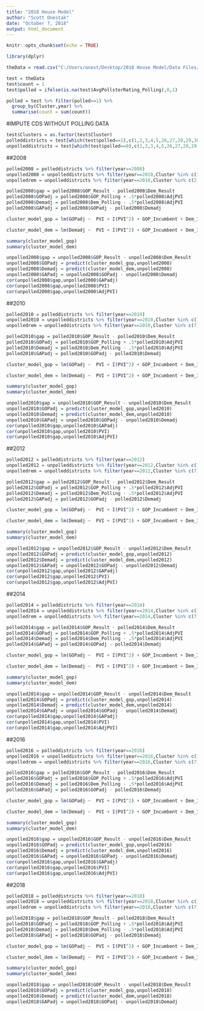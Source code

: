 ---
title: "2018 House Model"
author: "Scott Onestak"
date: "October 7, 2018"
output: html_document
---

```{r setup, include=FALSE}
knitr::opts_chunk$set(echo = TRUE)
```

```{r packages}
library(dplyr)
```

```{r read in data file}
theData = read.csv("C:/Users/onest/Desktop/2018 House Model/Data Files/Dataset20181002.csv")

```

```{r districts polled by cluster}
test = theData
test$count = 1
test$polled = ifelse(is.na(test$AvgPollsterRating_Polling),0,1)

polled = test %>% filter(polled==1) %>%
  group_by(Cluster,year) %>%
  summarise(count = sum(count))

```

#IMPUTE CDS WITHOUT POLLING DATA
```{r impute missing CD polling}
test$Clusters = as.factor(test$Cluster)
polleddistricts = test[which(test$polled==1),c(1,2,3,4,5,26,27,28,29,30,31,32,113,114,120,121,122,123,124,125,135)]
unpolleddistricts = test[which(test$polled==0),c(1,2,3,4,5,26,27,28,29,30,31,32,113,114,120,121,122,123,124,125,135)]
```

##2008
```{r 2008 regress}
polled2008 = polleddistricts %>% filter(year==2008)
unpolled2008 = unpolleddistricts %>% filter(year==2010,Cluster %in% c(1,3,4,5,6))
unpolledrem = unpolleddistricts %>% filter(year==2010,Cluster %in% c(2,7))

polled2008$gap = polled2008$GOP_Result - polled2008$Dem_Result
polled2008$GOPadj = polled2008$GOP_Polling + .5*polled2008$AdjPVI
polled2008$Demadj = polled2008$Dem_Polling - .5*polled2008$AdjPVI
polled2008$GAPadj = polled2008$GOPadj - polled2008$Demadj

cluster_model_gop = lm(GOPadj ~  PVI + I(PVI^2) + GOP_Incumbent + Dem_Incumbent + Clusters,weights = I(.5*AvgPollsterRating_Polling^2),data=polled2008)

cluster_model_dem = lm(Demadj ~  PVI + I(PVI^2) + GOP_Incumbent + Dem_Incumbent + Clusters,weights = I(.5*AvgPollsterRating_Polling^2),data=polled2008)

summary(cluster_model_gop)
summary(cluster_model_dem)

unpolled2008$gap = unpolled2008$GOP_Result - unpolled2008$Dem_Result
unpolled2008$GOPadj = predict(cluster_model_gop,unpolled2008)
unpolled2008$Demadj = predict(cluster_model_dem,unpolled2008)
unpolled2008$GAPadj = unpolled2008$GOPadj - unpolled2008$Demadj
cor(unpolled2008$gap,unpolled2008$GAPadj)
cor(unpolled2008$gap,unpolled2008$PVI)
cor(unpolled2008$gap,unpolled2008$AdjPVI)
```

##2010
```{r 2010 regress}
polled2010 = polleddistricts %>% filter(year==2010)
unpolled2010 = unpolleddistricts %>% filter(year==2010,Cluster %in% c(1,3,4,5,6,7))
unpolledrem = unpolleddistricts %>% filter(year==2010,Cluster %in% c(7))

polled2010$gap = polled2010$GOP_Result - polled2010$Dem_Result
polled2010$GOPadj = polled2010$GOP_Polling + .5*polled2010$AdjPVI
polled2010$Demadj = polled2010$Dem_Polling - .5*polled2010$AdjPVI
polled2010$GAPadj = polled2010$GOPadj - polled2010$Demadj

cluster_model_gop = lm(GOPadj ~  PVI + I(PVI^2) + GOP_Incumbent + Dem_Incumbent + Clusters,weights = I(.5*AvgPollsterRating_Polling^2),data=polled2010)

cluster_model_dem = lm(Demadj ~  PVI + I(PVI^2) + GOP_Incumbent + Dem_Incumbent + Clusters,weights = I(.5*AvgPollsterRating_Polling^2),data=polled2010)

summary(cluster_model_gop)
summary(cluster_model_dem)

unpolled2010$gap = unpolled2010$GOP_Result - unpolled2010$Dem_Result
unpolled2010$GOPadj = predict(cluster_model_gop,unpolled2010)
unpolled2010$Demadj = predict(cluster_model_dem,unpolled2010)
unpolled2010$GAPadj = unpolled2010$GOPadj - unpolled2010$Demadj
cor(unpolled2010$gap,unpolled2010$GAPadj)
cor(unpolled2010$gap,unpolled2010$PVI)
cor(unpolled2010$gap,unpolled2010$AdjPVI)
```

##2012
```{r 2012 regress}
polled2012 = polleddistricts %>% filter(year==2012)
unpolled2012 = unpolleddistricts %>% filter(year==2012,Cluster %in% c(1,3,4,5,6,7))
unpolledrem = unpolleddistricts %>% filter(year==2012,Cluster %in% c(7))

polled2012$gap = polled2012$GOP_Result - polled2012$Dem_Result
polled2012$GOPadj = polled2012$GOP_Polling + .5*polled2012$AdjPVI
polled2012$Demadj = polled2012$Dem_Polling - .5*polled2012$AdjPVI
polled2012$GAPadj = polled2012$GOPadj - polled2012$Demadj

cluster_model_gop = lm(GOPadj ~  PVI + I(PVI^2) + GOP_Incumbent + Dem_Incumbent + Clusters,weights = I(.5*AvgPollsterRating_Polling^2),data=polled2012)

cluster_model_dem = lm(Demadj ~  PVI + I(PVI^2) + GOP_Incumbent + Dem_Incumbent + Clusters,weights = I(.5*AvgPollsterRating_Polling^2),data=polled2012)

summary(cluster_model_gop)
summary(cluster_model_dem)

unpolled2012$gap = unpolled2012$GOP_Result - unpolled2012$Dem_Result
unpolled2012$GOPadj = predict(cluster_model_gop,unpolled2012)
unpolled2012$Demadj = predict(cluster_model_dem,unpolled2012)
unpolled2012$GAPadj = unpolled2012$GOPadj - unpolled2012$Demadj
cor(unpolled2012$gap,unpolled2012$GAPadj)
cor(unpolled2012$gap,unpolled2012$PVI)
cor(unpolled2012$gap,unpolled2012$AdjPVI)
```

##2014
```{r 2014 regress}
polled2014 = polleddistricts %>% filter(year==2014)
unpolled2014 = unpolleddistricts %>% filter(year==2014,Cluster %in% c(1,3,4,5,6,7))
unpolledrem = unpolleddistricts %>% filter(year==2014,Cluster %in% c(7))

polled2014$gap = polled2014$GOP_Result - polled2014$Dem_Result
polled2014$GOPadj = polled2014$GOP_Polling + .5*polled2014$AdjPVI
polled2014$Demadj = polled2014$Dem_Polling - .5*polled2014$AdjPVI
polled2014$GAPadj = polled2014$GOPadj - polled2014$Demadj

cluster_model_gop = lm(GOPadj ~  PVI + I(PVI^2) + GOP_Incumbent + Dem_Incumbent + Clusters,weights = I(.5*AvgPollsterRating_Polling^2),data=polled2014)

cluster_model_dem = lm(Demadj ~  PVI + I(PVI^2) + GOP_Incumbent + Dem_Incumbent + Clusters,weights = I(.5*AvgPollsterRating_Polling^2),data=polled2014)

summary(cluster_model_gop)
summary(cluster_model_dem)

unpolled2014$gap = unpolled2014$GOP_Result - unpolled2014$Dem_Result
unpolled2014$GOPadj = predict(cluster_model_gop,unpolled2014)
unpolled2014$Demadj = predict(cluster_model_dem,unpolled2014)
unpolled2014$GAPadj = unpolled2014$GOPadj - unpolled2014$Demadj
cor(unpolled2014$gap,unpolled2014$GAPadj)
cor(unpolled2014$gap,unpolled2014$PVI)
cor(unpolled2014$gap,unpolled2014$AdjPVI)
```

##2016
```{r 2016 regress}
polled2016 = polleddistricts %>% filter(year==2016)
unpolled2016 = unpolleddistricts %>% filter(year==2016,Cluster %in% c(1,3,4,5,6,7))
unpolledrem = unpolleddistricts %>% filter(year==2016,Cluster %in% c(7))

polled2016$gap = polled2016$GOP_Result - polled2016$Dem_Result
polled2016$GOPadj = polled2016$GOP_Polling + .5*polled2016$AdjPVI
polled2016$Demadj = polled2016$Dem_Polling - .5*polled2016$AdjPVI
polled2016$GAPadj = polled2016$GOPadj - polled2016$Demadj

cluster_model_gop = lm(GOPadj ~  PVI + I(PVI^2) + GOP_Incumbent + Dem_Incumbent + Clusters,weights = I(.5*AvgPollsterRating_Polling^2),data=polled2016)

cluster_model_dem = lm(Demadj ~  PVI + I(PVI^2) + GOP_Incumbent + Dem_Incumbent + Clusters,weights = I(.5*AvgPollsterRating_Polling^2),data=polled2016)

summary(cluster_model_gop)
summary(cluster_model_dem)

unpolled2016$gap = unpolled2016$GOP_Result - unpolled2016$Dem_Result
unpolled2016$GOPadj = predict(cluster_model_gop,unpolled2016)
unpolled2016$Demadj = predict(cluster_model_dem,unpolled2016)
unpolled2016$GAPadj = unpolled2016$GOPadj - unpolled2016$Demadj
cor(unpolled2016$gap,unpolled2016$GAPadj)
cor(unpolled2016$gap,unpolled2016$PVI)
cor(unpolled2016$gap,unpolled2016$AdjPVI)
```

##2018
```{r 2018 regress}
polled2018 = polleddistricts %>% filter(year==2018)
unpolled2018 = unpolleddistricts %>% filter(year==2018,Cluster %in% c(1,3,4,5,6,7))
unpolledrem = unpolleddistricts %>% filter(year==2018,Cluster %in% c(7))

polled2018$gap = polled2018$GOP_Result - polled2018$Dem_Result
polled2018$GOPadj = polled2018$GOP_Polling + .5*polled2018$AdjPVI
polled2018$Demadj = polled2018$Dem_Polling - .5*polled2018$AdjPVI
polled2018$GAPadj = polled2018$GOPadj - polled2018$Demadj

cluster_model_gop = lm(GOPadj ~  PVI + I(PVI^2) + GOP_Incumbent + Dem_Incumbent + Clusters,weights = I(.5*AvgPollsterRating_Polling^2),data=polled2018)

cluster_model_dem = lm(Demadj ~  PVI + I(PVI^2) + GOP_Incumbent + Dem_Incumbent + Clusters,weights = I(.5*AvgPollsterRating_Polling^2),data=polled2018)

summary(cluster_model_gop)
summary(cluster_model_dem)

unpolled2018$gap = unpolled2018$GOP_Result - unpolled2018$Dem_Result
unpolled2018$GOPadj = predict(cluster_model_gop,unpolled2018)
unpolled2018$Demadj = predict(cluster_model_dem,unpolled2018)
unpolled2018$GAPadj = unpolled2018$GOPadj - unpolled2018$Demadj
```
